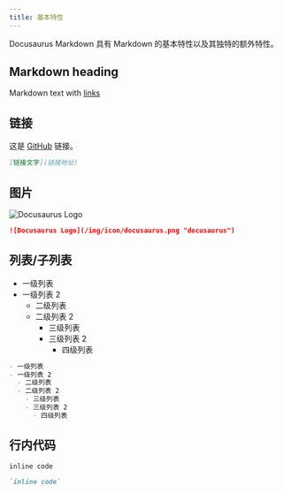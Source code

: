 ```yaml
---
title: 基本特性
---
```


Docusaurus Markdown 具有 Markdown 的基本特性以及其独特的额外特性。

## Markdown heading

Markdown text with [links](./hello.md)

## 链接

这是 [GitHub](https://github.com/recallwei/) 链接。

```markdown title="Markdown"
[链接文字](链接地址)
```

## 图片

![Docusaurus Logo](/img/icon/docusaurus.png "docusaurus")

```markdown title="Markdown"
![Docusaurus Logo](/img/icon/docusaurus.png "docusaurus")
```

## 列表/子列表

- 一级列表
- 一级列表 2
  - 二级列表
  - 二级列表 2
    - 三级列表
    - 三级列表 2
      - 四级列表

```markdown
- 一级列表
- 一级列表 2
  - 二级列表
  - 二级列表 2
    - 三级列表
    - 三级列表 2
      - 四级列表
```

## 行内代码

`inline code`

```markdown title="Markdown"
`inline code`
```
